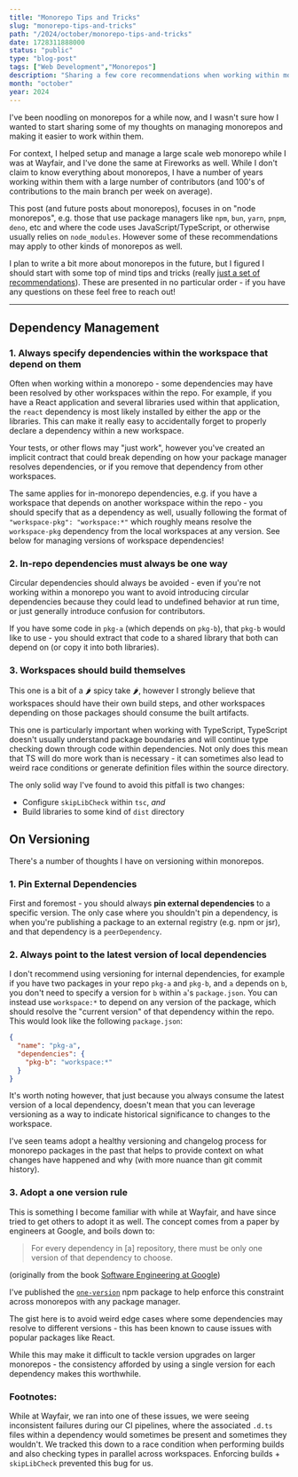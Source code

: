 ```yaml
---
title: "Monorepo Tips and Tricks"
slug: "monorepo-tips-and-tricks"
path: "/2024/october/monorepo-tips-and-tricks"
date: 1728311888000
status: "public"
type: "blog-post"
tags: ["Web Development","Monorepos"]
description: "Sharing a few core recommendations when working within monorepos to make your life easier!"
month: "october"
year: 2024
---
```



I've been noodling on monorepos for a while now, and I wasn't sure how I wanted to start sharing some of my thoughts on managing monorepos and making it easier to work within them.

For context, I helped setup and manage a large scale web monorepo while I was at Wayfair, and I've done the same at Fireworks as well. While I don't claim to know everything about monorepos, I have a number of years working within them with a large number of contributors (and 100's of contributions to the main branch per week on average).

This post (and future posts about monorepos), focuses in on "node monorepos", e.g. those that use package managers like `npm`, `bun`, `yarn`, `pnpm`, `deno`, etc and where the code uses JavaScript/TypeScript, or otherwise usually relies on `node_modules`. However some of these recommendations may apply to other kinds of monorepos as well.

I plan to write a bit more about monorepos in the future, but I figured I should start with some top of mind tips and tricks (really [just a set of recommendations](https://www.youtube.com/watch?v=k9ojK9Q_ARE)). These are presented in no particular order - if you have any questions on these feel free to reach out!

---

## Dependency Management

### 1. Always specify dependencies within the workspace that depend on them

Often when working within a monorepo - some dependencies may have been resolved by other workspaces within the repo. For example, if you have a React application and several libraries used within that application, the `react` dependency is most likely installed by either the app or the libraries. This can make it really easy to accidentally forget to properly declare a dependency within a new workspace.

Your tests, or other flows may "just work", however you've created an implicit contract that could break depending on how your package manager resolves dependencies, or if you remove that dependency from other workspaces.

The same applies for in-monorepo dependencies, e.g. if you have a workspace that depends on another workspace within the repo - you should specify that as a dependency as well, usually following the format of `"workspace-pkg": "workspace:*"` which roughly means resolve the `workspace-pkg` dependency from the local workspaces at any version. See below for managing versions of workspace dependencies!

### 2. In-repo dependencies must always be one way

Circular dependencies should always be avoided - even if you're not working within a monorepo you want to avoid introducing circular dependencies because they could lead to undefined behavior at run time, or just generally introduce confusion for contributors.

If you have some code in `pkg-a` (which depends on `pkg-b`), that `pkg-b` would like to use - you should extract that code to a shared library that both can depend on (or copy it into both libraries).

### 3. Workspaces should build themselves

This one is a bit of a 🌶 spicy take 🌶, however I strongly believe that workspaces should have their own build steps, and other workspaces depending on those packages should consume the built artifacts.

This one is particularly important when working with TypeScript, TypeScript doesn't usually understand package boundaries and will continue type checking down through code within dependencies. Not only does this mean that TS will do more work than is necessary - it can sometimes also lead to weird race conditions or generate definition files within the source directory<FootnoteRef id="1" />.

The only solid way I've found to avoid this pitfall is two changes:

- Configure `skipLibCheck` within `tsc`, _and_
- Build libraries to some kind of `dist` directory

## On Versioning

There's a number of thoughts I have on versioning within monorepos.

### 1. Pin External Dependencies

First and foremost - you should always **pin external dependencies** to a specific version. The only case where you shouldn't pin a dependency, is when you're publishing a package to an external registry (e.g. npm or jsr), and that dependency is a `peerDependency`.

### 2. Always point to the latest version of local dependencies

I don't recommend using versioning for internal dependencies, for example if you have two packages in your repo `pkg-a` and `pkg-b`, and `a` depends on `b`, you don't need to specify a version for `b` within `a`'s `package.json`. You can instead use `workspace:*` to depend on any version of the package, which should resolve the "current version" of that dependency within the repo. This would look like the following `package.json`:

```json
{
  "name": "pkg-a",
  "dependencies": {
    "pkg-b": "workspace:*"
  }
}
```

<Callout>
It's worth noting however, that just because you always consume the latest version of a local dependency, doesn't mean that you can leverage versioning as a way to indicate historical significance to changes to the workspace.

I've seen teams adopt a healthy versioning and changelog process for monorepo packages in the past that helps to provide context on what changes have happened and why (with more nuance than git commit history).
</Callout>

### 3. Adopt a one version rule

This is something I become familiar with while at Wayfair, and have since tried to get others to adopt it as well. The concept comes from a paper by engineers at Google, and boils down to:

> For every dependency in [a] repository, there must be only one version of that dependency to choose.

(originally from the book [Software Engineering at Google](https://www.google.com/books/edition/_/V3TTDwAAQBAJ?hl=en))

I've published the [`one-version`](https://github.com/hamlim/one-version) npm package to help enforce this constraint across monorepos with any package manager.

The gist here is to avoid weird edge cases where some dependencies may resolve to different versions - this has been known to cause issues with popular packages like React.

While this may make it difficult to tackle version upgrades on larger monorepos - the consistency afforded by using a single version for each dependency makes this worthwhile.


### Footnotes:

<Footnote id="1">While at Wayfair, we ran into one of these issues, we were seeing inconsistent failures during our CI pipelines, where the associated `.d.ts` files within a dependency would sometimes be present and sometimes they wouldn't. We tracked this down to a race condition when performing builds and also checking types in parallel across workspaces. Enforcing builds + `skipLibCheck` prevented this bug for us.</Footnote>
